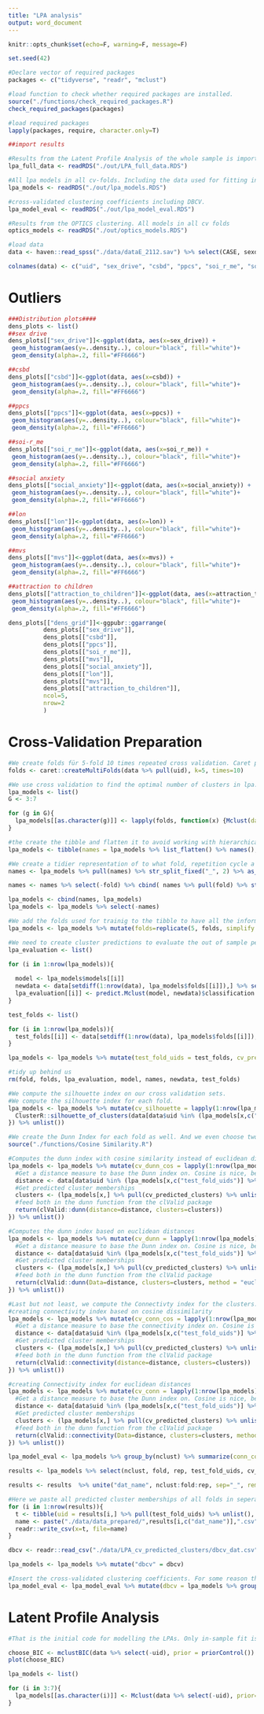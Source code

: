 ```yaml
---
title: "LPA analysis"
output: word_document
---
```


```r
knitr::opts_chunk$set(echo=F, warning=F, message=F)

set.seed(42)

#Declare vector of required packages
packages <- c("tidyverse", "readr", "mclust")

#load function to check whether required packages are installed.
source("./functions/check_required_packages.R")
check_required_packages(packages)

#load required packages
lapply(packages, require, character.only=T)

##import results

#Results from the Latent Profile Analysis of the whole sample is imported from the saved RDS files. 
lpa_full_data <- readRDS("./out/LPA_full_data.RDS")

#All lpa models in all cv-folds. Including the data used for fitting in the model objects.
lpa_models <- readRDS("./out/lpa_models.RDS")

#cross-validated clustering coefficients including DBCV.
lpa_model_eval <- readRDS("./out/lpa_model_eval.RDS")

#Results from the OPTICS clustering. All models in all cv folds
optics_models <- readRDS("./out/optics_models.RDS")

#load data
data <- haven::read_spss("./data/dataE_2112.sav") %>% select(CASE, sexdrive2, CSBD, PPCS_6, meffort, socialanx, lon, mvalue, attr)

colnames(data) <- c("uid", "sex_drive", "csbd", "ppcs", "soi_r_me", "social_anxiety", "lon", "mvs", "attraction_to_children")
```

# Outliers

```r
###Distribution plots####
dens_plots <- list()
##sex drive
dens_plots[["sex_drive"]]<-ggplot(data, aes(x=sex_drive)) + 
 geom_histogram(aes(y=..density..), colour="black", fill="white")+
 geom_density(alpha=.2, fill="#FF6666")

##csbd
dens_plots[["csbd"]]<-ggplot(data, aes(x=csbd)) + 
 geom_histogram(aes(y=..density..), colour="black", fill="white")+
 geom_density(alpha=.2, fill="#FF6666")

##ppcs
dens_plots[["ppcs"]]<-ggplot(data, aes(x=ppcs)) + 
 geom_histogram(aes(y=..density..), colour="black", fill="white")+
 geom_density(alpha=.2, fill="#FF6666")

##soi-r_me
dens_plots[["soi_r_me"]]<-ggplot(data, aes(x=soi_r_me)) + 
 geom_histogram(aes(y=..density..), colour="black", fill="white")+
 geom_density(alpha=.2, fill="#FF6666")

##social anxiety
dens_plots[["social_anxiety"]]<-ggplot(data, aes(x=social_anxiety)) + 
 geom_histogram(aes(y=..density..), colour="black", fill="white")+
 geom_density(alpha=.2, fill="#FF6666")

##lon
dens_plots[["lon"]]<-ggplot(data, aes(x=lon)) + 
 geom_histogram(aes(y=..density..), colour="black", fill="white")+
 geom_density(alpha=.2, fill="#FF6666")

##mvs
dens_plots[["mvs"]]<-ggplot(data, aes(x=mvs)) + 
 geom_histogram(aes(y=..density..), colour="black", fill="white")+
 geom_density(alpha=.2, fill="#FF6666")

##attraction to children
dens_plots[["attraction_to_children"]]<-ggplot(data, aes(x=attraction_to_children)) + 
 geom_histogram(aes(y=..density..), colour="black", fill="white")+
 geom_density(alpha=.2, fill="#FF6666")

dens_plots[["dens_grid"]]<-ggpubr::ggarrange(
          dens_plots[["sex_drive"]],
          dens_plots[["csbd"]],
          dens_plots[["ppcs"]],
          dens_plots[["soi_r_me"]],
          dens_plots[["mvs"]],
          dens_plots[["social_anxiety"]],
          dens_plots[["lon"]],
          dens_plots[["mvs"]],
          dens_plots[["attraction_to_children"]],
          ncol=5,
          nrow=2
          )
```

# Cross-Validation Preparation

```r
#We create folds für 5-fold 10 times repeated cross validation. Caret performs stratified CV by default. The returned vector gives the rownumber of the training cases.
folds <- caret::createMultiFolds(data %>% pull(uid), k=5, times=10)
```

```r
#We use cross validation to find the optimal number of clusters in lpa. We form a grid of 3 to 7 clusters which are the cluster numbers we expect theoretically. The models are added to a tibble - the lpa models object.
lpa_models <- list()
G <- 3:7

for (g in G){
  lpa_models[[as.character(g)]] <- lapply(folds, function(x) {Mclust(data = data[x,] %>% select(-uid), prior=priorControl(), G=g, modelNames=c("VVV"))}) 
}

#the create the tibble and flatten it to avoid working with hierarchical lists.
lpa_models <- tibble(names = lpa_models %>% list_flatten() %>% names(), models = lpa_models %>% list_flatten())

#We create a tidier representation of to what fold, repetition cycle a model belongs and how many clusters were fitted.
names <- lpa_models %>% pull(names) %>% str_split_fixed("_", 2) %>% as_tibble() %>% rename(nclust=V1, fold=V2) 

names <- names %>% select(-fold) %>% cbind( names %>% pull(fold) %>% str_split_fixed("\\.", 2) %>% as_tibble() %>% rename(fold = V1, rep = V2))

lpa_models <- cbind(names, lpa_models)
lpa_models <- lpa_models %>% select(-names)

#We add the folds used for trainig to the tibble to have all the information concisely stored in one place.
lpa_models <- lpa_models %>% mutate(folds=replicate(5, folds, simplify = FALSE) %>% list_flatten())

#We need to create cluster predictions to evaluate the out of sample performance of the clustering. The predictions are first stored in lpa_evaluation and are then added to lpa_models. The uids of the cases that were predicted in each test prediction can be found in cv_predicted_clusters.
lpa_evaluation <- list()

for (i in 1:nrow(lpa_models)){
  
  model <- lpa_models$models[[i]]
  newdata <- data[setdiff(1:nrow(data), lpa_models$folds[[i]]),] %>% select(-uid)
  lpa_evaluation[[i]] <- predict.Mclust(model, newdata)$classification
}

test_folds <- list()

for (i in 1:nrow(lpa_models)){
  test_folds[[i]] <- data[setdiff(1:nrow(data), lpa_models$folds[[i]]),] %>% pull(uid)
}

lpa_models <- lpa_models %>% mutate(test_fold_uids = test_folds, cv_predicted_clusters = lpa_evaluation)

#tidy up behind us
rm(fold, folds, lpa_evaluation, model, names, newdata, test_folds)

#We compute the silhouette index on our cross validation sets.
#We compute the silhouette index for each fold. 
lpa_models <- lpa_models %>% mutate(cv_silhouette = lapply(1:nrow(lpa_models), function(x){
  ClusterR::silhouette_of_clusters(data[data$uid %in% (lpa_models[x,c("test_fold_uids")] %>% unlist()),] %>% select(-uid), lpa_models[x,] %>% pull(cv_predicted_clusters) %>% unlist())$silhouette_global_average
}) %>% unlist()) 

#We create the Dunn Index for each fold as well. And we even choose two different metrics: Euclidean distance and Cosine dissimilarity, for more specific comparison. Dunn index has a minimum of 0 and a maximum of 1 - should be maximized.
source("./functions/Cosine Similarity.R")

#Computes the dunn index with cosine similarity instead of euclidean distances.
lpa_models <- lpa_models %>% mutate(cv_dunn_cos = lapply(1:nrow(lpa_models),function(x){
  #Get a distance measure to base the Dunn index on. Cosine is nice, because the scale differences are less important as with euclidean distances.
  distance <- data[data$uid %in% (lpa_models[x,c("test_fold_uids")] %>% unlist()),] %>% select(-uid) %>% cos_dissim
  #Get predicted cluster memberships
  clusters <- (lpa_models[x,] %>% pull(cv_predicted_clusters) %>% unlist())
  #feed both in the dunn function from the clValid package
  return(clValid::dunn(distance=distance, clusters=clusters))
}) %>% unlist())

#Computes the dunn index based on euclidean distances
lpa_models <- lpa_models %>% mutate(cv_dunn = lapply(1:nrow(lpa_models),function(x){
  #Get a distance measure to base the Dunn index on. Cosine is nice, because the scale differences are less important as with euclidean distances.
  distance <- data[data$uid %in% (lpa_models[x,c("test_fold_uids")] %>% unlist()),] %>% select(-uid)
  #Get predicted cluster memberships
  clusters <- (lpa_models[x,] %>% pull(cv_predicted_clusters) %>% unlist())
  #feed both in the dunn function from the clValid package
  return(clValid::dunn(Data=distance, clusters=clusters, method = "euclidean"))
}) %>% unlist())

#Last but not least, we compute the Connectivty index for the clusters. Using the same logic, once for euclidean distances, once for cosine dissimilarities.Connectivity should be near 0. 
#creating connectivity index based on cosine dissimilarity
lpa_models <- lpa_models %>% mutate(cv_conn_cos = lapply(1:nrow(lpa_models),function(x){
  #Get a distance measure to base the connectivity index on. Cosine is nice, because the scale differences are less important as with euclidean distances. 
  distance <- data[data$uid %in% (lpa_models[x,c("test_fold_uids")] %>% unlist()),] %>% select(-uid) %>% cos_dissim
  #Get predicted cluster memberships
  clusters <- (lpa_models[x,] %>% pull(cv_predicted_clusters) %>% unlist())
  #feed both in the dunn function from the clValid package
  return(clValid::connectivity(distance=distance, clusters=clusters))
}) %>% unlist())

#creating Connectivity index for euclidean distances
lpa_models <- lpa_models %>% mutate(cv_conn = lapply(1:nrow(lpa_models),function(x){
  #Get a distance measure to base the Dunn index on. Cosine is nice, because the scale differences are less important as with euclidean distances.
  distance <- data[data$uid %in% (lpa_models[x,c("test_fold_uids")] %>% unlist()),] %>% select(-uid)
  #Get predicted cluster memberships
  clusters <- (lpa_models[x,] %>% pull(cv_predicted_clusters) %>% unlist())
  #feed both in the dunn function from the clValid package
  return(clValid::connectivity(Data=distance, clusters=clusters, method = "euclidean"))
}) %>% unlist())

lpa_model_eval <- lpa_models %>% group_by(nclust) %>% summarize(conn_cos = mean(cv_conn_cos), conn = mean(cv_conn), dunn = mean(cv_dunn), dunn_cos = mean(cv_dunn_cos), sil=mean(cv_silhouette))
```

```r
results <- lpa_models %>% select(nclust, fold, rep, test_fold_uids, cv_predicted_clusters)

results <- results  %>% unite("dat_name", nclust:fold:rep, sep="_", remove=FALSE) %>% select(-nclust, -fold,-rep) 

#Here we paste all predicted cluster memberships of all folds in seperate csv files and put them in the data prepared folder. From there the DBCV script can grab them and compute a DBCV value for each of the 
for (i in 1:nrow(results)){
  t <- tibble(uid = results[i,] %>% pull(test_fold_uids) %>% unlist(), cluster = results[i,] %>% pull(cv_predicted_clusters) %>% unlist()) %>% left_join(data, by=join_by(uid == uid))
  name <- paste("./data/data_prepared/",results[i,c("dat_name")],".csv", sep="")
  readr::write_csv(x=t, file=name)
}
```

```r
dbcv <- readr::read_csv("./data/LPA_cv_predicted_clusters/dbcv_dat.csv") %>% as.tibble() %>% select(dbcv)

lpa_models <- lpa_models %>% mutate("dbcv" = dbcv)

#Insert the cross-validated clustering coefficients. For some reason the column "dbcv" does not show as such, but as "dbcv$dbcv", but that seams to me to be just a cosmetic problem. 
lpa_model_eval <- lpa_model_eval %>% mutate(dbcv = lpa_models %>% group_by(nclust) %>% summarize(dbcv = mean(dbcv$dbcv, na.rm=T)) %>% select(dbcv))
```

# Latent Profile Analysis

```r
#That is the initial code for modelling the LPAs. Only in-sample fit is used to determine numbers of clusters. The resulting BICS appeared pretty close to one another, so that I got suspicious.  

choose_BIC <- mclustBIC(data %>% select(-uid), prior = priorControl())
plot(choose_BIC)

lpa_models <- list()

for (i in 3:7){
  lpa_models[[as.character(i)]] <- Mclust(data %>% select(-uid), prior=priorControl(), G=i, modelNames=c("VVV"))
}
```



